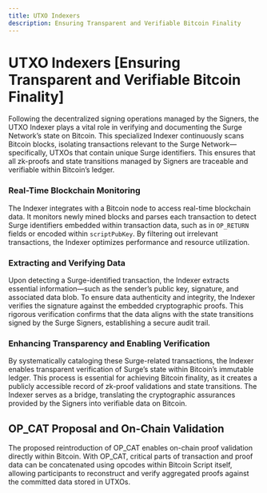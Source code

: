 ```yaml
---
title: UTXO Indexers
description: Ensuring Transparent and Verifiable Bitcoin Finality
---
```



# UTXO Indexers [Ensuring Transparent and Verifiable Bitcoin Finality]

Following the decentralized signing operations managed by the Signers, the UTXO Indexer plays a vital role in verifying and documenting the Surge Network’s state on Bitcoin. This specialized Indexer continuously scans Bitcoin blocks, isolating transactions relevant to the Surge Network—specifically, UTXOs that contain unique Surge identifiers. This ensures that all zk-proofs and state transitions managed by Signers are traceable and verifiable within Bitcoin’s ledger.

### Real-Time Blockchain Monitoring

The Indexer integrates with a Bitcoin node to access real-time blockchain data. It monitors newly mined blocks and parses each transaction to detect Surge identifiers embedded within transaction data, such as in `OP_RETURN` fields or encoded within `scriptPubKey`. By filtering out irrelevant transactions, the Indexer optimizes performance and resource utilization.

### Extracting and Verifying Data

Upon detecting a Surge-identified transaction, the Indexer extracts essential information—such as the sender’s public key, signature, and associated data blob. To ensure data authenticity and integrity, the Indexer verifies the signature against the embedded cryptographic proofs. This rigorous verification confirms that the data aligns with the state transitions signed by the Surge Signers, establishing a secure audit trail.

### Enhancing Transparency and Enabling Verification

By systematically cataloging these Surge-related transactions, the Indexer enables transparent verification of Surge’s state within Bitcoin’s immutable ledger. This process is essential for achieving Bitcoin finality, as it creates a publicly accessible record of zk-proof validations and state transitions. The Indexer serves as a bridge, translating the cryptographic assurances provided by the Signers into verifiable data on Bitcoin.

<ZoomImage
  src="/assets/utxo_indexer.png"
  alt="UTXO Indexer Flow"
  className="md:w-[95%] w-[80%] mx-auto"
/>

## OP_CAT Proposal and On-Chain Validation

The proposed reintroduction of OP_CAT enables on-chain proof validation directly within Bitcoin. With OP_CAT, critical parts of transaction and proof data can be concatenated using opcodes within Bitcoin Script itself, allowing participants to reconstruct and verify aggregated proofs against the committed data stored in UTXOs.
